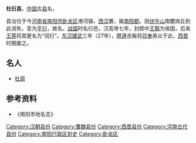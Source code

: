 '''杜衍县'''，[[中国|中国]]古[[县|县]]名，

县治位于今[[河南省|河南省]][[南阳市|南阳市]][[卧龙区|卧龙区]]潦河镇，[[西汉|西汉]]置，属[[南阳郡|南阳郡]]。因[[伏牛山|伏牛山]]南麓岗丘到此消失，变为[[wiktionary:zh:平衍|平衍]]，故名。[[战国|战国]]时名衍邑，汉高帝七年，封郎中[[王翳|王翳]]为侯国，后来[[王莽|王莽]]将其更名为“闰衍”。[[东汉|东汉]][[建武_(东汉)|建武]]三年（27年），[[祭遵|祭遵]]击叛将[[邓奉|邓奉]]弟众于此，[[西晋|西晋]]时期废之。

==名人==
*[[杜周|杜周]]

==参考资料==
*《南阳市地名志》

{{已废的南阳市古代行政区划}}
[[Category:汉朝县份|Category:汉朝县份]]
[[Category:曹魏县份|Category:曹魏县份]]
[[Category:西晋县份|Category:西晋县份]]
[[Category:河南古代县份|Category:河南古代县份]]
[[Category:南阳行政区划史|Category:南阳行政区划史]]
[[Category:卧龙区|Category:卧龙区]]